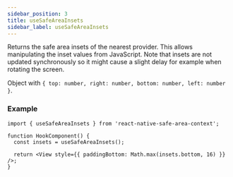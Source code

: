 ```yaml
---
sidebar_position: 3
title: useSafeAreaInsets
sidebar_label: useSafeAreaInsets
---
```


Returns the safe area insets of the nearest provider. This allows manipulating the inset values from JavaScript. Note that insets are not updated synchronously so it might cause a slight delay for example when rotating the screen.

Object with `{ top: number, right: number, bottom: number, left: number }`.

### Example

```tsx
import { useSafeAreaInsets } from 'react-native-safe-area-context';

function HookComponent() {
  const insets = useSafeAreaInsets();

  return <View style={{ paddingBottom: Math.max(insets.bottom, 16) }} />;
}
```
